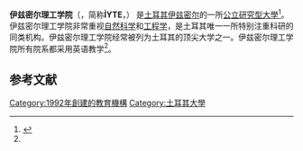 {{Expand language|1=en|time=2021-02-26T05:37:05+00:00}}
{{Infobox university
|name         = 伊茲密爾理工學院
|native_name  = İzmir Yüksek Teknoloji Enstitüsü|
|image        = İzmir Yüksek Teknoloji Enstitüsü logo.svg
|motto        = {{lang-tr|Türkiye'nin Teknoloji Üssü}}<br>「土耳其的技術基地」
|established  = 1992年7月11日
|type         = [[公立大學|公立科技大學]]
|rector       = {{tsl|tr|Yusuf Baran|優素福·巴蘭}}
|city         = [[伊茲密爾|伊茲密爾]]{{tsl|en|Urla, İzmir|烏爾拉 (伊茲密爾)|烏爾拉}}
|country      = {{TUR}}
|coordinates  = {{coord|38|19|13|N|26|38|11|E|display=inline,title|type:edu}}
|undergrad    = 5298 <ref name="iyte.edu.tr">{{Cite web|url=https://iyte.edu.tr/hakkinda/genel-tanitim/|title=Genel Tanıtım|access-date=2022-05-23|archive-date=2022-01-01|archive-url=https://web.archive.org/web/20220101141245/https://iyte.edu.tr/hakkinda/genel-tanitim/}}</ref>
|students     = 6769 <ref name="iyte.edu.tr">{{Cite web|url=https://iyte.edu.tr/hakkinda/genel-tanitim/|title = Genel Tanıtım}}</ref>
|faculty      = 505
<!--|mascot          = N/A-->
|campus       = {{convert|14980|acre|ha|order=flip}}（郊區）
|colors       = {{color box|#1A3A88}}{{color box|#F7DC7F}}
|affiliations = [[歐洲大學協會|歐洲大學協會]]
|website      = {{url|iyte.edu.tr}}
}}
'''伊兹密尔理工学院'''（{{lang-tr|İzmir Yüksek Teknoloji Enstitüsü}}，简称'''İYTE'''，{{Lang-en|İzmir Institute of Technology}}） 是[[土耳其|土耳其]][[伊兹密尔|伊兹密尔]]的一所[[公立大學|公立]][[研究型大學|研究型大學]]<ref name="geninfo">{{Cite web |url=http://english.iyte.edu.tr/main_eng.jsp?pageName=general_introduction.htm |title=İzmir Institute Of Technology<!-- Bot generated title --> |access-date=2021-02-26 |archive-date=2009-03-21 |archive-url=https://web.archive.org/web/20090321121340/http://english.iyte.edu.tr/main_eng.jsp?pageName=general_introduction.htm }}</ref>。伊兹密尔理工学院非常重视[[自然科学|自然科学]]和[[工程学|工程学]]，是土耳其唯一一所特别注重科研的同类机构。伊兹密尔理工学院经常被列为土耳其的顶尖大学之一。伊兹密尔理工学院所有院系都采用英语教学<ref name="geninfo" />。
== 参考文献 ==
<references />
{{大学小作品}}
[[Category:1992年創建的教育機構|Category:1992年創建的教育機構]]
[[Category:土耳其大學|Category:土耳其大學]]